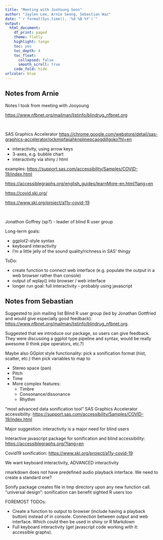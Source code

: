 ```yaml
---
title: "Meeting with JooYoung Seon"
author: "Jaylen Lee, Arnie Seong, Sebastian Waz"
date: "`r format(Sys.time(), '%d %B %Y')`"
output: 
  html_document:
    df_print: paged
    theme: flatly
    highlight: tango
    toc: yes
    toc_depth: 4
    toc_float:
      collapsed: false
      smooth_scroll: true
    code_fold: hide
urlcolor: blue
---
```



## Notes from Arnie

Notes I took from meeting with Jooyoung
 
<https://www.nfbnet.org/mailman/listinfo/blindrug_nfbnet.org>
 
 &nbsp;
 
 

SAS Graphics Accelerator
<https://chrome.google.com/webstore/detail/sas-graphics-accelerator/ockmipfaiiahknplinepcaogdillgoko?hl=en>

+ interactivity, using arrow keys
+ 3-axes, e.g. bubble chart
+ interactivity via shiny / html

examples: <https://support.sas.com/accessibility/Samples/COVID-19/index.html>
 
<https://accessiblegraphs.org/english_guides/learnMore-en.html?lang=en>

<https://covid.ski.org/>

<https://www.ski.org/project/a11y-covid-19>

&nbsp;



Jonathon Goffrey (sp?) - leader of blind R user group
 
Long-term goals:

+ ggplot2-style syntax
+ keyboard interactivity
+ I'm a little jelly of the sound quality/richness in SAS' thingy
 
ToDo:

+ create function to connect web interface (e.g. populate the output in a web browser rather than console)
+ output of wplay() into browser / web interface
+ longer run goal: full interactivity - probably using javascript



## Notes from Sebastian

Suggested to join mailing list Blind R user group (led by Jonathan Gottfried and would give especially good feedback): <https://www.nfbnet.org/mailman/listinfo/blindrug_nfbnet.org>.

Suggested that we introduce our package, so users can give feedback. They were discussing a ggplot type pipeline and syntax, would be really awesome (I think pipe operators, etc.?)

Maybe also GGplot style functionality: pick a sonification format (hist, scatter, etc.) then pick variables to map to

* Stereo space (pan)
* Pitch
* Time
* More complex features:
  + Timbre
  + Consonance/dissonance
  + Rhythm

“most advanced data sonification tool” SAS Graphics Accelerator accessibility: <https://support.sas.com/accessibility/Samples/COVID-19/index.html>

Major suggestion: interactivity is a major need for blind users

Interactive javascript package for sonification and blind accessibility: <https://accessiblegraphs.org/?lang=en>
 
Covid19 sonification: <https://www.ski.org/project/a11y-covid-19>
 
 
We want keyboard interactivity, ADVANCED interactivity

rmarkdown does not have predefined audio playback interface. We need to create a standard one?

Sonify package creates file in tmp directory upon any new function call.
“universal design”: sonification can benefit sighted R users too
 
FOREMOST TODOs:

* Create a function to output to browser (include having a playback button) instead of in console. Connection between output and web interface. Which could then be used in shiny or R Markdown
* Full keyboard interactivity (get javascript code working with it: accessible graphs).